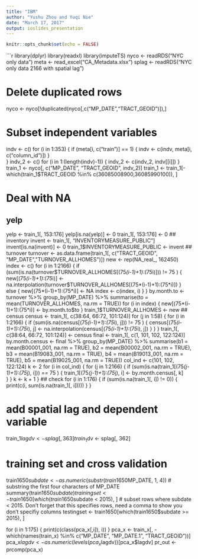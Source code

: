 ---
title: "IBM"
author: "Yushu Zhou and Yuqi Nie"
date: "March 17, 2017"
output: ioslides_presentation
---

```{r setup, include=FALSE}
knitr::opts_chunk$set(echo = FALSE)
```

```r
library(dplyr)
library(readxl)
library(imputeTS)
nyco <- readRDS("NYC only data")
meta <- read_excel("CA_Metadata.xlsx")
splag <- readRDS("NYC only data 2166 with spatial lag")

# Delete duplicated rows
nyco <- nyco[!duplicated(nyco[,c("MP_DATE","TRACT_GEOID")]),]

# Subset independent variables
indv <- c()
for (i in 1:353) {
  if (meta[i, c("train")] == 1) {
    indv <- c(indv, meta[i, c("column_id")])
  }  
}
indv_2 <- c()
for (i in 1:(length(indv)-1)) {
  indv_2 <- c(indv_2, indv[[i]])
}
train_1 <- nyco[, c("MP_DATE", "TRACT_GEOID", indv_2)]
train_1 <- train_1[-which(train_1$TRACT_GEOID %in% c(36085008900,36085990100)), ]

# Deal with NA
## yelp
yelp <- train_1[, 153:176]
yelp[is.na(yelp)] <- 0
train_1[, 153:176] <- 0
## inventory
invent <- train_1[, "INVENTORYMEASURE_PUBLIC"]
invent[is.na(invent)] <- 0
train_1$INVENTORYMEASURE_PUBLIC <- invent
## turnover
turnover <- as.data.frame(train_1[, c("TRACT_GEOID", "MP_DATE","TURNOVER_ALLHOMES")])
new <- rep(NA_real_, 162450)
index <- c()
for (i in 1:2166) {
  if (sum(is.na(turnover$TURNOVER_ALLHOMES[(75*(i-1)+1):(75*i)])) != 75 ) {
    new[(75*(i-1)+1):(75*i)] <- na.interpolation(turnover$TURNOVER_ALLHOMES[(75*(i-1)+1):(75*i)])
  } else {
    new[(75*(i-1)+1):(75*i)] <- NA
    index <- c(index, i)
  }
}
by.month.to <- turnover %>%
  group_by(MP_DATE) %>%
  summarise(to = mean(TURNOVER_ALLHOMES, na.rm = TRUE))
for (i in index) {
  new[(75*(i-1)+1):(75*i)] <- by.month.to$to
}
train_1$TURNOVER_ALLHOMES <- new
## census
census <- train_1[, c(38:64, 66:72, 101:124)]
for (j in 1:58) {
  for (i in 1:2166) {
    if (sum(is.na(census[(75*(i-1)+1):(75*i), j])) != 75 ) {
      census[(75*(i-1)+1):(75*i), j] <- na.interpolation(census[(75*(i-1)+1):(75*i), j])
    } 
  }
}
train_1[, c(38:64, 66:72, 101:124)] <- census
final <- train_1[, c(1, 101, 102, 122:124)]
by.month.census <- final %>%
  group_by(MP_DATE) %>%
  summarise(b1 = mean(B00001_001, na.rm = TRUE), b2 = mean(B00002_001, na.rm = TRUE), 
            b3 = mean(B19083_001, na.rm = TRUE), b4 = mean(B19013_001, na.rm = TRUE),
            b5 = mean(B19025_001, na.rm = TRUE))
col_ind <- c(101, 102, 122:124)
k <- 2
for (i in col_ind) {
  for (j in 1:2166) {
    if (sum(is.na(train_1[(75*(j-1)+1):(75*j), i])) == 75 ) {
      train_1[(75*(j-1)+1):(75*j), i] <- by.month.census[, k]  
    }
  }
  k <- k + 1
}
## check
for (i in 1:176) {
  if (sum(is.na(train_1[, i]) != 0)) {
    print(c(i, sum(is.na(train_1[, i]))))
  }
}

# add spatial lag and dependent variable
train_1$lagdv <- splag[, 363]
train_1$dv <- splag[, 362]

# training set and cross validation
train1650$subdate <- as.numeric(substr(train1650$MP_DATE, 1, 4)) # substring the first four characters of MP_DATE
summary(train1650$subdate)
trainingset <- train1650[which(train1650$subdate < 2015), ] # subset rows where subdate < 2015. Don't forget that this specifies rows, need a comma to show you don't specifiy columns
testingset <- train1650[which(train1650$subdate >= 2015), ]

for (i in 1:175) {
  print(c(class(pca_x[,i]), i))
}
pca_x <- train_x[, -which(names(train_x) %in% c("MP_DATE", "MP_DATE.1", "TRACT_GEOID"))]
pca_x$lagdv <- as.numeric(levels(pca_x$lagdv))[pca_x$lagdv]
pr_out <- prcomp(pca_x) 
